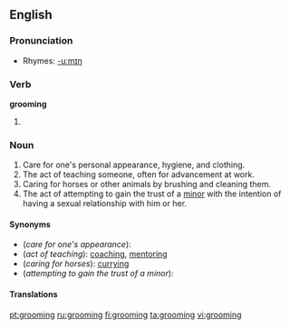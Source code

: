 ==English==

===Pronunciation===
* Rhymes: [[Rhymes:English:-uːmɪŋ|-uːmɪŋ]]

===Verb===
'''grooming'''

# {{present participle of|[[groom]]}}

===Noun===
{{en-noun}}

# Care for one's personal appearance, hygiene, and clothing.
# The act of teaching someone, often for advancement at work.
# Caring for horses or other animals by brushing and cleaning them.
# The act of attempting to gain the trust of a [[minor]] with the intention of having a sexual relationship with him or her.

====Synonyms====
* (''care for one's appearance''):
* (''act of teaching''): [[coaching]], [[mentoring]]
* (''caring for horses''): [[curry]]ing
* (''attempting to gain the trust of a minor''):

====Translations====

{{trans-top|care for one's appearance}}
{{trans-mid}}
{{trans-bottom}}

{{trans-top|act of teaching}}
{{trans-mid}}
{{trans-bottom}}

{{trans-top|caring for horses}}
{{trans-mid}}
{{trans-bottom}}

{{trans-top|attempting to gain the trust of a minor}}
{{trans-mid}}
{{trans-bottom}}

[[pt:grooming]]
[[ru:grooming]]
[[fi:grooming]]
[[ta:grooming]]
[[vi:grooming]]